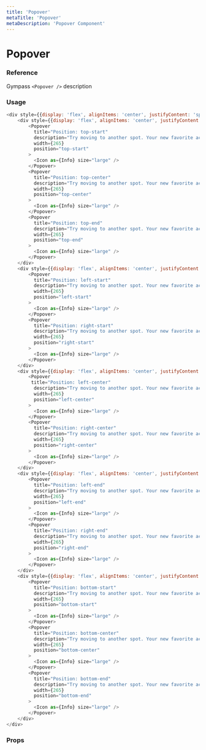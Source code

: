 ```yaml
---
title: 'Popover'
metaTitle: 'Popover'
metaDescription: 'Popover Component'
---
```


# Popover

### Reference

Gympass `<Popover />` description

### Usage

```javascript
<div style={{display: 'flex', alignItems: 'center', justifyContent: 'space-between', width: '100%', flexDirection: 'column', margin: '0 15rem 0', gap: '2rem'}}>
    <div style={{display: 'flex', alignItems: 'center', justifyContent: 'space-between', width: '100%'}}>
        <Popover
          title="Position: top-start"
          description="Try moving to another spot. Your new favorite activity could be arround the corner."
          width={265}
          position="top-start"
        >
          <Icon as={Info} size="large" />
        </Popover>
        <Popover
          title="Position: top-center"
          description="Try moving to another spot. Your new favorite activity could be arround the corner."
          width={265}
          position="top-center"
        >
          <Icon as={Info} size="large" />
        </Popover>
        <Popover
          title="Position: top-end"
          description="Try moving to another spot. Your new favorite activity could be arround the corner."
          width={265}
          position="top-end"
        >
          <Icon as={Info} size="large" />
        </Popover>
    </div>
    <div style={{display: 'flex', alignItems: 'center', justifyContent: 'space-between', width: '100%'}}>
        <Popover
          title="Position: left-start"
          description="Try moving to another spot. Your new favorite activity could be arround the corner."
          width={265}
          position="left-start"
        >
          <Icon as={Info} size="large" />
        </Popover>
        <Popover
          title="Position: right-start"
          description="Try moving to another spot. Your new favorite activity could be arround the corner."
          width={265}
          position="right-start"
        >
          <Icon as={Info} size="large" />
        </Popover>
    </div>
    <div style={{display: 'flex', alignItems: 'center', justifyContent: 'space-between', width: '100%'}}>
        <Popover
         title="Position: left-center"
          description="Try moving to another spot. Your new favorite activity could be arround the corner."
          width={265}
          position="left-center"
        >
          <Icon as={Info} size="large" />
        </Popover>
        <Popover
          title="Position: right-center"
          description="Try moving to another spot. Your new favorite activity could be arround the corner."
          width={265}
          position="right-center"
        >
          <Icon as={Info} size="large" />
        </Popover>
    </div>
    <div style={{display: 'flex', alignItems: 'center', justifyContent: 'space-between', width: '100%'}}>
        <Popover
          title="Position: left-end"
          description="Try moving to another spot. Your new favorite activity could be arround the corner."
          width={265}
          position="left-end"
        >
          <Icon as={Info} size="large" />
        </Popover>
        <Popover
          title="Position: right-end"
          description="Try moving to another spot. Your new favorite activity could be arround the corner."
          width={265}
          position="right-end"
        >
          <Icon as={Info} size="large" />
        </Popover>
    </div>
    <div style={{display: 'flex', alignItems: 'center', justifyContent: 'space-between', width: '100%'}}>
        <Popover
          title="Position: bottom-start"
          description="Try moving to another spot. Your new favorite activity could be arround the corner."
          width={265}
          position="bottom-start"
        >
          <Icon as={Info} size="large" />
        </Popover>
        <Popover
          title="Position: bottom-center"
          description="Try moving to another spot. Your new favorite activity could be arround the corner."
          width={265}
          position="bottom-center"
        >
          <Icon as={Info} size="large" />
        </Popover>
        <Popover
          title="Position: bottom-end"
          description="Try moving to another spot. Your new favorite activity could be arround the corner."
          width={265}
          position="bottom-end"
        >
          <Icon as={Info} size="large" />
        </Popover>
    </div>
</div>
```

### Props

<PropsTable component="Popover" platform="web" />
